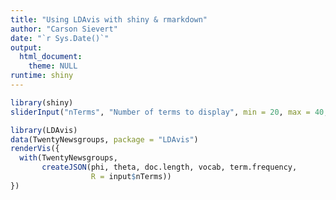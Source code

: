 ```yaml
---
title: "Using LDAvis with shiny & rmarkdown"
author: "Carson Sievert"
date: "`r Sys.Date()`"
output: 
  html_document:
    theme: NULL
runtime: shiny
---
```


```r
library(shiny)
sliderInput("nTerms", "Number of terms to display", min = 20, max = 40, value = 30)
```

```r
library(LDAvis)
data(TwentyNewsgroups, package = "LDAvis")
renderVis({
  with(TwentyNewsgroups, 
       createJSON(phi, theta, doc.length, vocab, term.frequency, 
                  R = input$nTerms))
})
```